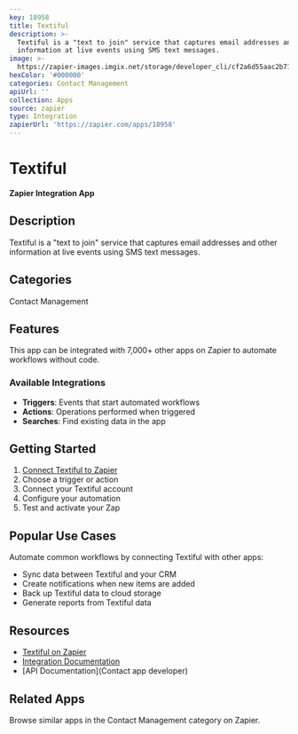 ```yaml
---
key: 18958
title: Textiful
description: >-
  Textiful is a "text to join" service that captures email addresses and other
  information at live events using SMS text messages.
image: >-
  https://zapier-images.imgix.net/storage/developer_cli/cf2a6d55aac2b71b58d489d8721b71f4.png?auto=format%2Ccompress&ixlib=python-3.0.0&q=50
hexColor: '#000000'
categories: Contact Management
apiUrl: ''
collection: Apps
source: zapier
type: Integration
zapierUrl: 'https://zapier.com/apps/18958'
---
```

# Textiful

**Zapier Integration App**

## Description

Textiful is a "text to join" service that captures email addresses and other information at live events using SMS text messages.

## Categories

Contact Management

## Features

This app can be integrated with 7,000+ other apps on Zapier to automate workflows without code.

### Available Integrations

- **Triggers**: Events that start automated workflows
- **Actions**: Operations performed when triggered
- **Searches**: Find existing data in the app

## Getting Started

1. [Connect Textiful to Zapier](https://zapier.com/apps/18958)
2. Choose a trigger or action
3. Connect your Textiful account
4. Configure your automation
5. Test and activate your Zap

## Popular Use Cases

Automate common workflows by connecting Textiful with other apps:

- Sync data between Textiful and your CRM
- Create notifications when new items are added
- Back up Textiful data to cloud storage
- Generate reports from Textiful data

## Resources

- [Textiful on Zapier](https://zapier.com/apps/18958)
- [Integration Documentation](https://zapier.com/apps/18958/integrations)
- [API Documentation](Contact app developer)

## Related Apps

Browse similar apps in the Contact Management category on Zapier.
